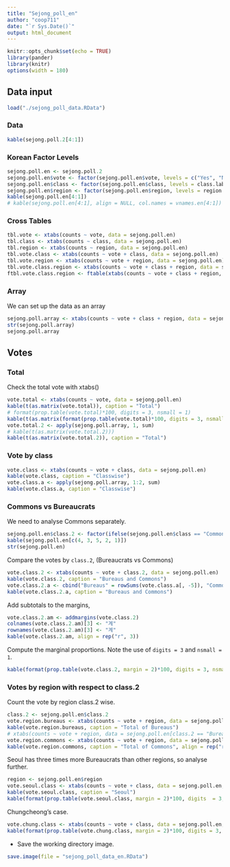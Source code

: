 ```yaml
---
title: "Sejong_poll_en"
author: "coop711"
date: "`r Sys.Date()`"
output: html_document
---
```


```r
knitr::opts_chunk$set(echo = TRUE)
library(pander)
library(knitr)
options(width = 180)
```

## Data input

```r
load("./sejong_poll_data.RData")
```

### Data 

```r
kable(sejong.poll.2[4:1])
```

### Korean Factor Levels

```r
sejong.poll.en <- sejong.poll.2
sejong.poll.en$vote <- factor(sejong.poll.en$vote, levels = c("Yes", "No"))
sejong.poll.en$class <- factor(sejong.poll.en$class, levels = class.labels)
sejong.poll.en$region <- factor(sejong.poll.en$region, levels = region.labels)
kable(sejong.poll.en[4:1])
# kable(sejong.poll.en[4:1], align = NULL, col.names = vnames.en[4:1])
```

### Cross Tables

```r
tbl.vote <- xtabs(counts ~ vote, data = sejong.poll.en)
tbl.class <- xtabs(counts ~ class, data = sejong.poll.en)
tbl.region <- xtabs(counts ~ region, data = sejong.poll.en)
tbl.vote.class <- xtabs(counts ~ vote + class, data = sejong.poll.en)
tbl.vote.region <- xtabs(counts ~ vote + region, data = sejong.poll.en)
tbl.vote.class.region <- xtabs(counts ~ vote + class + region, data = sejong.poll.en)
ftbl.vote.class.region <- ftable(xtabs(counts ~ vote + class + region, data = sejong.poll.en))
```

### Array

We can set up the data as an array

```r
sejong.poll.array <- xtabs(counts ~ vote + class + region, data = sejong.poll.en)
str(sejong.poll.array)
sejong.poll.array
```

## Votes

### Total

Check the total vote with xtabs()

```r
vote.total <- xtabs(counts ~ vote, data = sejong.poll.en)
kable(t(as.matrix(vote.total)), caption = "Total")
# format(prop.table(vote.total)*100, digits = 3, nsmall = 1)
kable(t(as.matrix(format(prop.table(vote.total)*100, digits = 3, nsmall = 1))), caption = "Percentage", align = rep("r", 2))
vote.total.2 <- apply(sejong.poll.array, 1, sum)
# kable(t(as.matrix(vote.total.2)))
kable(t(as.matrix(vote.total.2)), caption = "Total")
```

### Vote by class

```r
vote.class <- xtabs(counts ~ vote + class, data = sejong.poll.en)
kable(vote.class, caption = "Classwise")
vote.class.a <- apply(sejong.poll.array, 1:2, sum)
kable(vote.class.a, caption = "Classwise")
```

### Commons vs Bureaucrats

We need to analyse Commons separately. 

```r
sejong.poll.en$class.2 <- factor(ifelse(sejong.poll.en$class == "Commons", "Commons", "Bureaus"), levels = c("Bureaus", "Commons"))
kable(sejong.poll.en[c(4, 3, 5, 2, 1)])
str(sejong.poll.en)
```

Compare the votes by `class.2`,  (Bureaucrats vs Commons)

```r
vote.class.2 <- xtabs(counts ~ vote + class.2, data = sejong.poll.en)
kable(vote.class.2, caption = "Bureaus and Commons")
vote.class.2.a <- cbind("Bureaus" = rowSums(vote.class.a[, -5]), "Commons" =  vote.class.a[, 5])
kable(vote.class.2.a, caption = "Bureaus and Commons")
```

Add subtotals to the margins, 

```r
vote.class.2.am <- addmargins(vote.class.2)
colnames(vote.class.2.am)[3] <- "계"
rownames(vote.class.2.am)[3] <- "계"
kable(vote.class.2.am, align = rep("r", 3))
```

Compute the marginal proportions. Note the use of `digits = 3` and `nsmall = 1`.

```r
kable(format(prop.table(vote.class.2, margin = 2)*100, digits = 3, nsmall = 1), caption = "Bureaus and Commons", align = rep("r", 2))
```

### Votes by region with respect to class.2 

Count the vote by region class.2 wise.

```r
class.2 <- sejong.poll.en$class.2
vote.region.bureaus <- xtabs(counts ~ vote + region, data = sejong.poll.en, class.2 == "Bureaus", drop = TRUE)
kable(vote.region.bureaus, caption = "Total of Bureaus")
# xtabs(counts ~ vote + region, data = sejong.poll.en[class.2 == "Bureaus", ], drop = TRUE)
vote.region.commons <- xtabs(counts ~ vote + region, data = sejong.poll.en, class.2 == "Commons", drop = TRUE)
kable(vote.region.commons, caption = "Total of Commons", align = rep("r", 9))
```

Seoul has three times more Bureaucrats than other regions, so analyse further.

```r
region <- sejong.poll.en$region
vote.seoul.class <- xtabs(counts ~ vote + class, data = sejong.poll.en, region == "SL", drop = TRUE)
kable(vote.seoul.class, caption = "Seoul")
kable(format(prop.table(vote.seoul.class, margin = 2)*100, digits  = 3, nsmall = 1), caption = "SL", align = rep("r", 3))
```

Chungcheong's case.

```r
vote.chung.class <- xtabs(counts ~ vote + class, data = sejong.poll.en, region == "CC", drop = TRUE)
kable(format(prop.table(vote.chung.class, margin = 2)*100, digits = 3, nsmall = 1), caption = "CC", align = rep("r", 3))
```

- Save the working directory image.

```r
save.image(file = "sejong_poll_data_en.RData")
```
